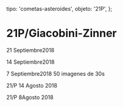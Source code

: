 
  tipo: 'cometas-asteroides',
  objeto: '21P',
};

# 21P/Giacobini-Zinner

<Imagen
  src="registro/21P_20180921_21p_20180921_i88.jpg"
  fecha="20180921"
/>

 21 Septiembre2018

<Imagen
  src="registro/21P_20180914_21p_20180914_i88.jpg"
  fecha="20180914"
/>

 14 Septiembre2018

<Imagen
  src="registro/21P_20180907_21p_20180907_i88_1.jpg"
  fecha="20180907"
/>

 7 Septiembre2018 50 imagenes de 30s

<Imagen
  src="registro/21P_20180814_21p_20180815_i88.png"
  fecha="20180814"
/>

21/P 14 Agosto 2018

<Imagen
  src="registro/21P_20180808_21p_20180809_i88.jpg"
  fecha="20180808"
/>

21/P 8Agosto 2018